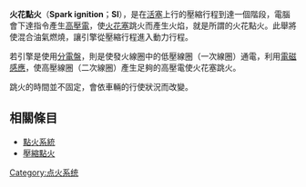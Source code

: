 '''火花點火'''（'''Spark ignition'''；'''SI'''），是在[[活塞|活塞]]上行的壓縮行程到達一個階段，電腦會下達指令產生[[高壓電|高壓電]]，使[[火花塞|火花塞]]跳火而產生火焰，就是所謂的火花點火。此舉將使混合油氣燃燒，讓引擎從壓縮行程進入動力行程。

若引擎是使用[[分電盤|分電盤]]，則是使發火線圈中的低壓線圈（一次線圈）通電，利用[[電磁感應|電磁感應]]，使高壓線圈（二次線圈）產生足夠的高壓電使火花塞跳火。

跳火的時間並不固定，會依車輛的行使狀況而改變。

== 相關條目 ==
* [[點火系統|點火系統]]
* [[壓縮點火|壓縮點火]]

[[Category:点火系统|Category:点火系统]]